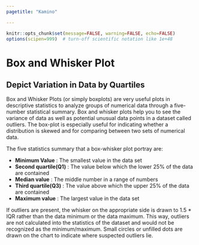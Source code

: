 ```yaml
---
pagetitle: "Kamino"

---
```


```r

knitr::opts_chunk$set(message=FALSE, warning=FALSE, echo=FALSE)
options(scipen=999)  # turn-off scientific notation like 1e+48


```

# Box and Whisker Plot
## Depict Variation in Data by Quartiles

Box and Whisker Plots (or simply boxplots) are very useful plots in descriptive statistics to analyze groups of numerical data through a five-number statistical summary. Box and whisker plots help you to see the variance of data as well as potential unusual data points in a dataset called outliers. The box-plot is especially useful for indicating whether a distribution is skewed and for comparing between two sets of numerical data.


The five statistics summary that a box-whisker plot portray are:

* __Minimum Value__ : The smallest value in the data set
* __Second quartile(Q1)__ : The value below which the lower 25% of the data are contained
* __Median value__ : The middle number in a range of numbers
* __Third quartile(Q3)__ : The value above which the upper 25% of the data are contained
* __Maximum value__ : The largest value in the data set


If outliers are present, the whisker on the appropriate side is drawn to 1.5 * IQR rather than the data minimum or the data maximum. This way, outliers are not calculated into the statistics of the dataset and would not be recognized as the minimum/maximum. Small circles or unfilled dots are drawn on the chart to indicate where suspected outliers lie.

